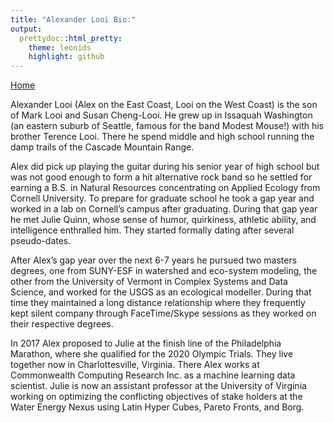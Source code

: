 ```yaml
---
title: "Alexander Looi Bio:"
output:
  prettydoc::html_pretty:
    theme: leonids
    highlight: github
---
```


[Home](https://looixiv.github.io/Wedding.html)

Alexander Looi (Alex on the East Coast, Looi on the West Coast) is the son of Mark Looi and Susan Cheng-Looi. He grew up in Issaquah Washington (an eastern suburb of Seattle, famous for the band Modest Mouse!) with his brother Terence Looi. There he spend middle and high school running the damp trails of the Cascade Mountain Range.

Alex did pick up playing the guitar during his senior year of high school but was not good enough to form a hit alternative rock band so he settled for earning a B.S. in Natural Resources concentrating on Applied Ecology from Cornell University. To prepare for graduate school he took a gap year and worked in a lab on Cornell's campus after graduating. During that gap year he met Julie Quinn, whose sense of humor, quirkiness, athletic ability, and intelligence enthralled him. They started formally dating after several pseudo-dates.

After Alex's gap year over the next 6-7 years he pursued two masters degrees, one from SUNY-ESF in watershed and eco-system modeling, the other from the University of Vermont in Complex Systems and Data Science, and worked for the USGS as an ecological modeller. During that time they maintained a long distance relationship where they frequently kept silent company through FaceTime/Skype sessions as they worked on their respective degrees. 

In 2017 Alex proposed to Julie at the finish line of the Philadelphia Marathon, where she qualified for the 2020 Olympic Trials. They live together now in Charlottesville, Virginia. There Alex works at Commonwealth Computing Research Inc. as a machine learning data scientist. Julie is now an assistant professor at the University of Virginia working on optimizing the conflicting objectives of stake holders at the Water Energy Nexus using Latin Hyper Cubes, Pareto Fronts, and Borg.
